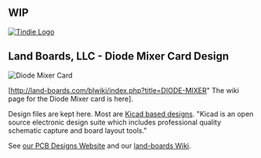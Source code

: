 == WIP ==

<a href="https://www.tindie.com/stores/land_boards/" >
<img src="http://land-boards.com/tindie/tindie-larges-v2.png" alt="Tindie Logo">
</img></a>

== Land Boards, LLC - Diode Mixer Card Design ==

<img src="http://land-boards.com/blwiki/images/b/b8/DIODE-MIXER-3D-720px.png" alt="Diode Mixer Card"></img>

[http://land-boards.com/blwiki/index.php?title=DIODE-MIXER" The wiki page for the Diode Mixer card is here].

Design files are kept here. Most are [http://www.kicad-pcb.org/display/KICAD/KiCad+EDA+Software+Suite/ Kicad based designs].
"Kicad is an open source electronic design suite which includes professional quality schematic capture and board layout tools."

See [http://land-boards.com/content/ our PCB Designs Website] and our [http://land-boards.com/blwiki/ land-boards Wiki].
